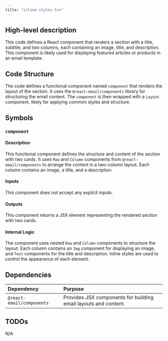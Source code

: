 ```yaml
---
title: "inline-styles.tsx"
---
```


## High-level description
This code defines a React component that renders a section with a title, subtitle, and two columns, each containing an image, title, and description. This component is likely used for displaying featured articles or products in an email template.

## Code Structure
The code defines a functional component named `component` that renders the layout of the section. It uses the `@react-email/components` library for structuring the email content. The `component` is then wrapped with a `Layout` component, likely for applying common styles and structure.

## Symbols

### `component`
#### Description
This functional component defines the structure and content of the section with two cards. It uses `Row` and `Column` components from `@react-email/components` to arrange the content in a two-column layout. Each column contains an image, a title, and a description.

#### Inputs
This component does not accept any explicit inputs.

#### Outputs
This component returns a JSX element representing the rendered section with two cards.

#### Internal Logic
The component uses nested `Row` and `Column` components to structure the layout. Each column contains an `Img` component for displaying an image, and `Text` components for the title and description. Inline styles are used to control the appearance of each element.

## Dependencies
| Dependency | Purpose |
|:-----------|:--------|
| `@react-email/components` | Provides JSX components for building email layouts and content. |

## TODOs
N/A

